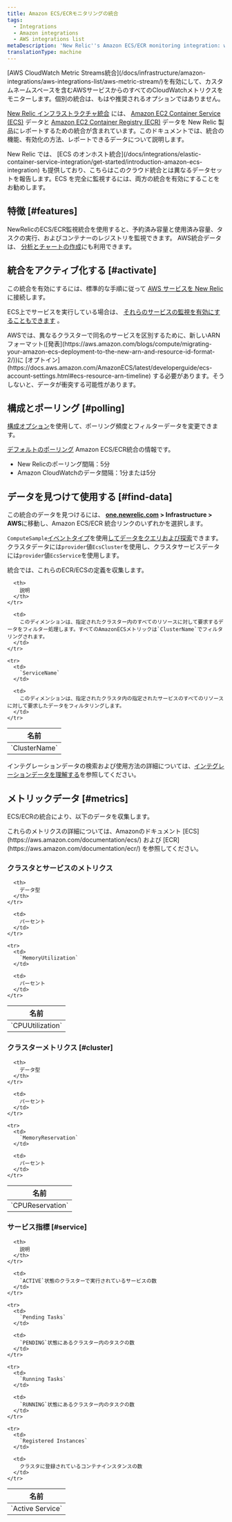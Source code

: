 ```yaml
---
title: Amazon ECS/ECRモニタリングの統合
tags:
  - Integrations
  - Amazon integrations
  - AWS integrations list
metaDescription: 'New Relic''s Amazon ECS/ECR monitoring integration: what data it reports, and how to enable it.'
translationType: machine
---
```


<Callout variant="important">
  [AWS CloudWatch Metric Streams統合](/docs/infrastructure/amazon-integrations/aws-integrations-list/aws-metric-stream/)を有効にして、カスタムネームスペースを含むAWSサービスからのすべてのCloudWatchメトリクスをモニターします。個別の統合は、もはや推奨されるオプションではありません。
</Callout>

[New Relic インフラストラクチャ統合](/docs/infrastructure/integrations-getting-started/getting-started/introduction-infrastructure-integrations) には、 [Amazon EC2 Container Service (ECS)](https://aws.amazon.com/documentation/ecs/) データと [Amazon EC2 Container Registry (ECR)](http://docs.aws.amazon.com/AmazonECR/latest/userguide/Registries.html) データを New Relic 製品にレポートするための統合が含まれています。このドキュメントでは、統合の機能、有効化の方法、レポートできるデータについて説明します。

<Callout variant="important">
  New Relic では、 [ECS のオンホスト統合](/docs/integrations/elastic-container-service-integration/get-started/introduction-amazon-ecs-integration) も提供しており、こちらはこのクラウド統合とは異なるデータセットを報告します。ECS を完全に監視するには、両方の統合を有効にすることをお勧めします。
</Callout>

## 特徴 [#features]

NewRelicのECS/ECR監視統合を使用すると、予約済み容量と使用済み容量、タスクの実行、およびコンテナーのレジストリを監視できます。 AWS統合データは、 [分析とチャートの作成](/docs/infrastructure/infrastructure-integrations/getting-started/connect-aws-integrations-infrastructure#insights)にも利用できます。

## 統合をアクティブ化する [#activate]

この統合を有効にするには、標準的な手順に従って [AWS サービスを New Relic](/docs/infrastructure/infrastructure-integrations/getting-started/connect-aws-integrations-infrastructure) に接続します。

ECS上でサービスを実行している場合は、 [それらのサービスの監視を有効にすることもできます](/docs/integrations/host-integrations/host-integrations-list/monitor-services-running-amazon-ecs) 。

<Callout variant="important">
  AWSでは、異なるクラスターで同名のサービスを区別するために、新しいARNフォーマット([発表](https://aws.amazon.com/blogs/compute/migrating-your-amazon-ecs-deployment-to-the-new-arn-and-resource-id-format-2/))に [オプトイン](https://docs.aws.amazon.com/AmazonECS/latest/developerguide/ecs-account-settings.html#ecs-resource-arn-timeline) する必要があります。そうしないと、データが衝突する可能性があります。
</Callout>

## 構成とポーリング [#polling]

[構成オプション](/docs/integrations/new-relic-integrations/getting-started/configure-polling-frequency-data-collection-cloud-integrations)を使用して、ポーリング頻度とフィルターデータを変更できます。

[デフォルトのポーリング](/docs/infrastructure/amazon-integrations/aws-integrations-list/aws-polling-intervals-infrastructure-integrations) Amazon ECS/ECR統合の情報です。

* New Relicのポーリング間隔：5分
* Amazon CloudWatchのデータ間隔：1分または5分

## データを見つけて使用する [#find-data]

この統合のデータを見つけるには、 **[one.newrelic.com](https://one.newrelic.com/all-capabilities) > Infrastructure > AWS**に移動し、Amazon ECS/ECR 統合リンクのいずれかを選択します。

`ComputeSample`[イベントタイプ](/docs/data-apis/understand-data/new-relic-data-types/#event-data)を使用[してデータをクエリおよび探索](/docs/using-new-relic/data/understand-data/query-new-relic-data)できます。クラスタデータには`provider`値`EcsCluster`を使用し、クラスタサービスデータには`provider`値`EcsService`を使用します。

統合では、これらのECR/ECSの定義を収集します。

<table>
  <thead>
    <tr>
      <th style={{ width: "240px" }}>
        名前
      </th>

      <th>
        説明
      </th>
    </tr>
  </thead>

  <tbody>
    <tr>
      <td>
        `ClusterName`
      </td>

      <td>
        このディメンションは、指定されたクラスター内のすべてのリソースに対して要求するデータをフィルター処理します。すべてのAmazonECSメトリックは`ClusterName`でフィルタリングされます。
      </td>
    </tr>

    <tr>
      <td>
        `ServiceName`
      </td>

      <td>
        このディメンションは、指定されたクラスタ内の指定されたサービスのすべてのリソースに対して要求したデータをフィルタリングします。
      </td>
    </tr>
  </tbody>
</table>

インテグレーションデータの検索および使用方法の詳細については、[インテグレーションデータを理解する](/docs/infrastructure/integrations/find-use-infrastructure-integration-data)を参照してください。

## メトリックデータ [#metrics]

ECS/ECRの統合により、以下のデータを収集します。

<Callout variant="tip">
  これらのメトリクスの詳細については、Amazonのドキュメント [ECS](https://aws.amazon.com/documentation/ecs/) および [ECR](https://aws.amazon.com/documentation/ecr/) を参照してください。
</Callout>

### クラスタとサービスのメトリクス

<table>
  <thead>
    <tr>
      <th style={{ width: "285" }}>
        名前
      </th>

      <th>
        データ型
      </th>
    </tr>
  </thead>

  <tbody>
    <tr>
      <td>
        `CPUUtilization`
      </td>

      <td>
        パーセント
      </td>
    </tr>

    <tr>
      <td>
        `MemoryUtilization`
      </td>

      <td>
        パーセント
      </td>
    </tr>
  </tbody>
</table>

### クラスターメトリクス [#cluster]

<table>
  <thead>
    <tr>
      <th style={{ width: "285" }}>
        名前
      </th>

      <th>
        データ型
      </th>
    </tr>
  </thead>

  <tbody>
    <tr>
      <td>
        `CPUReservation`
      </td>

      <td>
        パーセント
      </td>
    </tr>

    <tr>
      <td>
        `MemoryReservation`
      </td>

      <td>
        パーセント
      </td>
    </tr>
  </tbody>
</table>

### サービス指標 [#service]

<table>
  <thead>
    <tr>
      <th style={{ width: "285" }}>
        名前
      </th>

      <th>
        説明
      </th>
    </tr>
  </thead>

  <tbody>
    <tr>
      <td>
        `Active Service`
      </td>

      <td>
        `ACTIVE`状態のクラスターで実行されているサービスの数
      </td>
    </tr>

    <tr>
      <td>
        `Pending Tasks`
      </td>

      <td>
        `PENDING`状態にあるクラスター内のタスクの数
      </td>
    </tr>

    <tr>
      <td>
        `Running Tasks`
      </td>

      <td>
        `RUNNING`状態にあるクラスター内のタスクの数
      </td>
    </tr>

    <tr>
      <td>
        `Registered Instances`
      </td>

      <td>
        クラスタに登録されているコンテナインスタンスの数
      </td>
    </tr>
  </tbody>
</table>